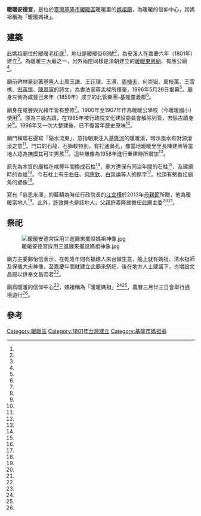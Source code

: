 {{coord|25.102137|121.738661|display=title}}
{{東亞廟宇
| name =暖暖安德宮
| img =File:暖暖安德宮正面照.jpg
| img_capt =
| image_width = 250px
| location = {{TWN}}[[基隆市|基隆市]][[暖暖區|暖暖區]]暖暖里暖暖街63號
| god = [[天上聖母|天上聖母]]（[[媽祖|媽祖]]）
| type =
| struct =
| open_year =嘉慶六年（1801年）
| cere_date =農曆三月廿三
|}}
'''暖暖安德宮'''，是位於[[臺灣|臺灣]][[基隆市|基隆市]][[暖暖區|暖暖區]]暖暖里的[[媽祖廟|媽祖廟]]，為暖暖的信仰中心，其媽祖稱為「暖暖媽祖」。

==建築==
此媽祖廟位於暖暖老街底<ref name="許瀚分"/>，地址是暖暖街63號<ref name="張啟騰"/>，為安溪人在嘉慶六年（1801年）建立<ref name="李蕙璇"/>。為暖暖三大廟之一，另外兩座同樣是清朝建立的[[暖暖東興廟|暖暖東興廟]]、有應公廟<ref name="朱蘭香3"/>。

廟前碑林篆刻著基隆人士周玉謙、王廷理、王溥、[[周植夫|周植夫]]、何崇嶽、周枝萬、王雪樵、[[倪蔣懷|倪蔣懷]]、[[陳其寅|陳其寅]]的詩文，為書法家蔣孟樑所揮毫，1996年5月26日揭幕<ref name="朱蘭香2"/>。廟身左側為咸豐己未年（1859年）成立的北管樂團-基隆靈義郡<ref name="王貴郎"/>。

廟身在咸豐與光緒年皆有整修<ref name="朱蘭香1"/>。1900年至1907年作為暖暖公學校（今暖暖國小）使用<ref name="王貴郎2"/>。原為三級古蹟，在1985年被行政院文化建設委員會解除列管，去除古蹟身分<ref name="1985-12-03"/>。1996年又一次大整建後，已不復當年歷史原味<ref name="許瀚分"/>。

廟門橫聯右邊寫「谿水流東」，意指朝東注入[[基隆河|基隆河]]的暖暖溪，暗示風水有財源滾滾之意<ref name="2001-02-09"/>。門口的石龍、石獅較特別，有打通鼻孔，像當地暖暖里里長陳建興等當地人認為撫摸其可生男孩<ref name="蔡曉君"/>。這些雕像為1958年進行重建時所增加<ref name="張啟騰"/>。

原先為木質的廟柱在咸豐年間換成石柱<ref name="李蕙璇"/>，廟方還保有同治年間的石柱<ref name="張啟騰"/>、及建廟時的香爐<ref name="李蕙璇"/>。今石柱上有[[于右任|于右任]]、[[何應欽|何應欽]]、[[白崇禧|白崇禧]]等人的題字<ref name="張啟騰"/>。柱頂有憨番扛廟角的塑像<ref name="蔡曉君"/>。

寫有「慈恩永澤」的匾額為時任行政院長的[[江宜樺|江宜樺]]於2013年[[母親節|母親節]]所贈，他為暖暖當地人<ref name="邱瑞杰"/>。此外，[[許效舜|許效舜]]也是該地人，父親許義隆就擔任此廟主委<ref name="李蕙璇"/><ref name="游明煌"/>。

==祭祀==
[[File:暖暖安德宮採用三進廳來擺設媽祖神像.jpg|thumb]]

廟方主委鄭怡信表示，在乾隆年間有福建人來台做生意，船上就有媽祖、清水祖師及保儀大夫神像，至嘉慶年間就建立此廟來祭祀，後在地方人士建議下，也增設文昌殿以供奉文昌帝君<ref name="張啟騰"/>。

廟爲暖暖的信仰中心<ref name="張啟騰"/>，媽祖稱為「暖暖媽祖」<ref name="張啟騰"/><ref name="邱瑞杰"/>，農曆三月廿三日會舉行遶境遊行<ref name="張謙俊"/>。

{{portal box|基隆|道教}}

== 參考 ==
{{Reflist|35em|refs =

<ref name="李蕙璇">{{Cite news|url=|title=安德宮200年 澎恰恰將助陣 慶典廿八日登場 將舉行暖暖文物展等 展示珍貴古香爐與竹筊杯|author=李蕙璇|language=zh-tw|publisher=《聯合報》|date=2001-07-13|accessdate=}}</ref>

<ref name="朱蘭香1">{{Cite news|url=|title=古建物破壞殆盡徒留殘垣向黃昏文藝季暖暖采風報導 完結篇|author=朱蘭香|language=zh-tw|publisher=《中國時報》|date=1996-04-21|accessdate=}}</ref>

<ref name="朱蘭香2">{{Cite news|url=|title=文人碑林重視暖暖鼎盛文風 昨舉行揭碑儀式 為基隆文藝季打響第一砲|author=朱蘭香|language=zh-tw|publisher=《中國時報》|date=1996-05-27|accessdate=}}</ref>

<ref name="朱蘭香3">{{Cite news|url=|title=暖暖采風舊照舊文物說歷史 文藝季專題展開鑼 今在文化中心展出歡迎參觀|author=朱蘭香|language=zh-tw|newspaper=《中國時報》|date=1996-05-04|accessdate=}}</ref>

<ref name="張謙俊">{{Cite news|url=|title=基市慶安宮媽祖遶境，人神同樂|author=張謙俊|language=zh-tw|publisher=《中國時報》|date=2001-04-17|accessdate=}}</ref>

<ref name="蔡曉君">{{Cite news|url=http://www.klcatv.com.tw/zh_TW/localnews_content/id/656|title=暖暖安德宮 活龍活獅鼻孔通 ”憨蕃”頂樑柱|author=蔡曉君|language=zh-tw|publisher=吉隆新聞|date=2009-02-17|accessdate=2018-09-07|archive-date=2020-02-16|archive-url=https://web.archive.org/web/20200216161355/http://www.klcatv.com.tw/zh_TW/localnews_content/id/656|dead-url=no}}</ref>

<ref name="張啟騰">{{Cite news|url=http://www.klcatv.com.tw/zh_TW/localgood_content/id/345|title=暖暖人的媽祖-安德宮-渡海來台兩百年 暖暖信仰中心|author=張啟騰|language=zh-tw|publisher=吉隆新聞|date=2011-09-14|accessdate=2018-09-07|archive-date=2020-02-16|archive-url=https://web.archive.org/web/20200216160859/http://www.klcatv.com.tw/zh_TW/localgood_content/id/345|dead-url=no}}</ref>

<ref name="2001-02-09">{{Cite news|url=|title=基隆暖暖街 漢人與平埔族交易中心|author=|language=zh-tw|publisher=《中國時報》|date=2001-02-09|accessdate=}}</ref>

<ref name="王貴郎2">{{Cite news|url=|title=百餘年創校滄桑 發揮母雞帶小雞精神 暖暖國小曾有八所分校|author=王貴郎|language=zh-tw|publisher=《中國時報》|date=2003-03-05|accessdate=}}</ref>

<ref name="1985-12-03">{{Cite news|url=|title=基隆安德宮解除古蹟列管 信徒動土木更新門面|author=|language=zh-tw|publisher=《民生報》|date=1985-12-03|accessdate=}}</ref>

<ref name="王貴郎">{{Cite news|url=|title=基隆靈義郡 在今年雙十國慶當天 掀開台灣民俗遊藝|author=王貴郎|language=zh-tw|publisher=《中國時報》|date=1995-10-31|accessdate=}}</ref>

<ref name="游明煌">{{Cite news|url=|title=安德宮建廟兩百年 暖暖街擠爆|author=游明煌|language=zh-tw|publisher=《聯合報》|date=2001-07-30|accessdate=}}</ref>

<ref name="邱瑞杰">{{Cite news|url=|title=江揆贈匾安德宮 細數暖暖之美|author=邱瑞杰|language=zh-tw|publisher=《聯合報》|date=2013-05-13|accessdate=}}</ref>

<ref name="許瀚分">{{Cite news|url=|title=雞籠．基隆 暖暖安德宮|author=許瀚分|language=zh-tw|publisher=《聯合報》|date=2013-09-15|accessdate=}}</ref>

}}

{{commons category|Nuannuan Ande Temple}}


[[Category:暖暖區|Category:暖暖區]]
[[Category:1801年台灣建立|Category:1801年台灣建立]]
[[Category:基隆市媽祖廟|Category:基隆市媽祖廟]]
